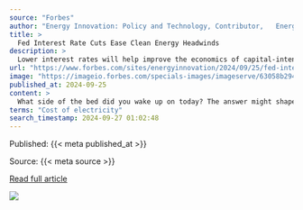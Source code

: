```yaml
---
source: "Forbes"
author: "Energy Innovation: Policy and Technology, Contributor,   Energy Innovation: Policy and Technology, Contributor  https://www.forbes.com/sites/energy-innovation/"
title: >
  Fed Interest Rate Cuts Ease Clean Energy Headwinds
description: >
  Lower interest rates will help improve the economics of capital-intensive renewable energy projects, bringing more clean energy online faster.
url: "https://www.forbes.com/sites/energyinnovation/2024/09/25/fed-interest-rate-cuts-ease-clean-energy-headwinds/"
image: "https://imageio.forbes.com/specials-images/imageserve/63058b2949f98d56cf2f6909/0x0.jpg?format=jpg&crop=2593,1459,x0,y140,safe&height=900&width=1600&fit=bounds"
published_at: 2024-09-25
content: >
  What side of the bed did you wake up on today? The answer might shape your view of clean energys prospects in the United States.  If you woke up on the right side, its easy to be flush with optimism.… [+7269 chars]
terms: "Cost of electricity"
search_timestamp: 2024-09-27 01:02:48
---
```



Published: {{< meta published_at >}}


Source: {{< meta source >}}


[Read full article]({{< meta url >}}){target='_blank'}



![](`r rmarkdown::metadata$image[1]`)
